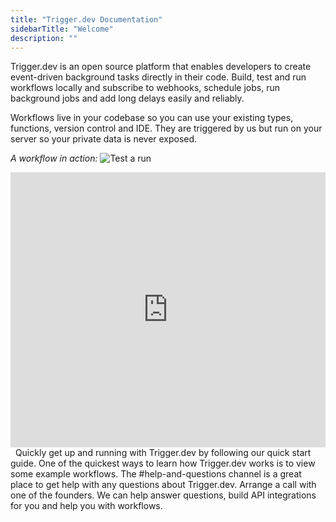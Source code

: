 ```yaml
---
title: "Trigger.dev Documentation"
sidebarTitle: "Welcome"
description: ""
---
```


Trigger.dev is an open source platform that enables developers to create event-driven background tasks directly in their code. Build, test and run workflows locally and subscribe to webhooks, schedule jobs, run background jobs and add long delays easily and reliably.

Workflows live in your codebase so you can use your existing types, functions, version control and IDE. They are triggered by us but run on your server so your private data is never exposed.

_A workflow in action:_
![Test a run](/images/workflow-demo.gif)

<iframe
  width="100%"
  height="440"
  src="https://www.youtube.com/embed/aFlwD0frvnQ?rel=0"
  title="YouTube video player"
  frameborder="0"
  allow="accelerometer; autoplay; clipboard-write; encrypted-media; gyroscope; picture-in-picture; web-share"
  allowfullscreen
></iframe>
&nbsp;
<CardGroup>
  <Card title="Getting Started" icon="circle-play" href="/getting-started">
    Quickly get up and running with Trigger.dev by following our quick start
    guide.
  </Card>
  <Card
    title="Examples"
    icon="arrow-right-arrow-left"
    href="/examples/examples"
  >
    One of the quickest ways to learn how Trigger.dev works is to view some
    example workflows.
  </Card>
  <Card
    title="Join Our Discord"
    icon="discord"
    href="https://discord.gg/kA47vcd8P6"
  >
    The #help-and-questions channel is a great place to get help with any
    questions about Trigger.dev.
  </Card>
  <Card
    title="Schedule a call"
    icon="phone"
    href="https://cal.com/team/triggerdotdev/support"
  >
    Arrange a call with one of the founders. We can help answer questions, build
    API integrations for you and help you with workflows.
  </Card>
</CardGroup>
